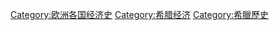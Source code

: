 [[Category:欧洲各国经济史|Category:欧洲各国经济史]]
[[Category:希腊经济|Category:希腊经济]]
[[Category:希臘歷史|Category:希臘歷史]]